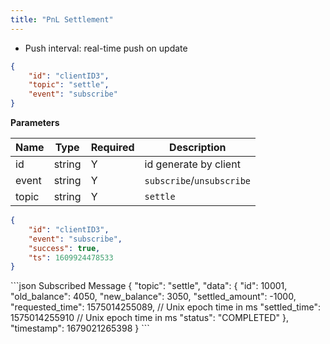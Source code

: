 ```yaml
---
title: "PnL Settlement"
---
```


- Push interval: real-time push on update

```json
{
    "id": "clientID3",
    "topic": "settle",
    "event": "subscribe"
}
```

**Parameters**

| Name   | Type   | Required | Description               |
| ------ | ------ | -------- |---------------------------|
| id     | string | Y        | id generate by client     |
| event  | string | Y        | `subscribe`/`unsubscribe` |
| topic  | string | Y        | `settle`                  |

<RequestExample>

```json Response
{
    "id": "clientID3",
    "event": "subscribe",
    "success": true,
    "ts": 1609924478533
}
```
</RequestExample>

<ResponseExample>
```json Subscribed Message
{
    "topic": "settle",
    "data": {
        "id": 10001,
        "old_balance": 4050,
        "new_balance": 3050,
        "settled_amount": -1000,
        "requested_time": 1575014255089, // Unix epoch time in ms
        "settled_time": 1575014255910 // Unix epoch time in ms
        "status": "COMPLETED"
    },
    "timestamp": 1679021265398
}
```
</ResponseExample>
